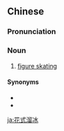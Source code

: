 ==Chinese==
{{zh-forms|type=22}}

===Pronunciation===
{{zh-pron
|m=huāshì liūbīng
|c=faa1 sik1 lau4 bing1
|cat=n
}}

===Noun===
{{zh-noun}}

# [[figure skating]]

====Synonyms====
* {{zh-l|花樣滑冰}}
* {{zh-l|花樣溜冰}}

{{zh-cat|Winter sports}}

[[ja:花式溜冰]]
